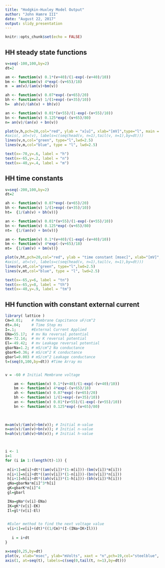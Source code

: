 ```yaml
---
title: "Hodgkin-Huxley Model Output"
author: "John Hamre III"
date: "August 22, 2017"
output: slidy_presentation
---
```


```r
knitr::opts_chunk$set(echo = FALSE)
```


## HH steady state functions

```r

v=seq(-100,100,by=2)
dt=2

am <- function(v) 0.1*(v+40)/(1-exp(-(v+40)/10))
bm <- function(v) 4*exp(-(v+65)/18)
m  = am(v)/(am(v)+bm(v))

ah <- function(v) 0.07*exp(-(v+65)/20)
bh <- function(v) 1/(1+exp(-(v+35)/10))
h=  ah(v)/(ah(v) + bh(v))

an <- function(v) 0.01*(v+55)/(1-exp(-(v+55)/10))
bn <- function(v) 0.125*exp(-(v+65)/80)
n= an(v)/(an(v) + bn(v))

plot(v,h,pch=20,col="red", ylab = "x[u]", xlab="[mV]",type="l", main = "Steady state function for the three variables m, n, h of the Hodgkin-Huxley model")
#axis(, at=(v), labels=c(seq(head(v, n=1),tail(v, n=1),by=dt)))
lines(v,n,col="green", type="l",lwd=2.5)
lines(v,m,col="blue", type = "l", lwd=2.5)

text(x=-70,y=.6, label = "h")
text(x=-65,y=.2, label = "n")
text(x=-40,y=.4, label = "m")


```

## HH time constants

```r


v=seq(-200,100,by=2)
dt=2

ah <- function(v) 0.07*exp(-(v+65)/20)
bh <- function(v) 1/(1+exp(-(v+35)/10))
ht=  {1/(ah(v) + bh(v))}

an <- function(v) 0.01*(v+55)/(1-exp(-(v+55)/10))
bn <- function(v) 0.125*exp(-(v+65)/80)
nt=  {1/(an(v) + bn(v))}

am <- function(v) 0.1*(v+40)/(1-exp(-(v+40)/10))
bm <- function(v) 4*exp(-(v+65)/18)
mt=  {1/(am(v) + bm(v))}

plot(v,ht,pch=20,col="red", ylab = "time constant [msec]", xlab="[mV]",type="l", main = "Time constants for the three variables m, n, h of the Hodgkin-Huxley model")
#axis(, at=(v), labels=c(seq(head(v, n=1),tail(v, n=1),by=dt)))
lines(v,nt,col="green", type="l",lwd=2.5)
lines(v,mt,col="blue", type = "l", lwd=2.5)

text(x=-65,y=6, label = "tn")
text(x=-65,y=8, label = "th")
text(x=-40,y=.9, label = "tm")

```


## HH function with constant external current

```r

library( lattice )
Cm=0.01;    # Membrane Capcitance uF/cm^2
dt=.04;     # Time Step ms
I=.1;       #External Current Applied
ENa=55.17;  # mv Na reversal potential
EK=-72.14;  # mv K reversal potential
El=-49.42;  # mv Leakage reversal potential
gbarNa=1.2; # mS/cm^2 Na conductance
gbarK=0.36; # mS/cm^2 K conductance
gbarl=0.003 # mS/cm^2 Leakage conductance
t=(seq(0,100,by=dt)) #Time Array ms


v = -60 # Initial Membrane voltage

    am <- function(v) 0.1*(v+40)/(1-exp(-(v+40)/10))
    bm <- function(v) 4*exp(-(v+65)/18)
    ah <- function(v) 0.07*exp(-(v+65)/20)
    bh <- function(v) 1/(1+exp(-(v+35)/10))
    an <- function(v) 0.01*(v+55)/(1-exp(-(v+55)/10))
    bn <- function(v) 0.125*exp(-(v+65)/80)
    
  

m=am(v)/(am(v)+bm(v)); # Initial m-value
n=an(v)/(an(v)+bn(v)); # Initial n-value
h=ah(v)/(ah(v)+bh(v)); # Initial h-value



i <- 1
i=1
for (i in 1:(length(t)-1)) {
  
 m[i+1]=m[i]+dt*((am(v[i])*(1-m[i]))-(bm(v[i])*m[i]))
 n[i+1]=n[i]+dt*((an(v[i])*(1-n[i]))-(bn(v[i])*n[i]))
 h[i+1]=h[i]+dt*((ah(v[i])*(1-h[i]))-(bh(v[i])*h[i]))
 gNa=gbarNa*m[i]^3*h[i]
 gK=gbarK*n[i]^4
 gl=gbarl

 INa=gNa*(v[i]-ENa)
 IK=gK*(v[i]-EK)
 Il=gl*(v[i]-El)

 
 #Euler method to find the next voltage value
 v[i+1]=v[i]+(dt)*((1/Cm)*(I-(INa+IK+Il)))
   
   i = i+dt
}

x=seq(0,25,by=dt)
plot(v, xlab="msec", ylab="mVolts", xaxt = "n",pch=19,col="steelblue", type="l", lwd=2)
axis(1, at=seq(t), labels=c(seq(0,tail(t, n=1),by=dt)))


```

